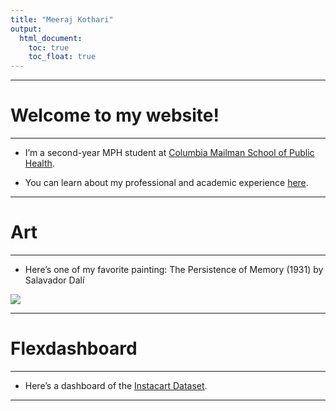 ```yaml
---
title: "Meeraj Kothari"
output: 
  html_document:
    toc: true
    toc_float: true
---
```


---

# Welcome to my website! 

---

* I'm a second-year MPH student at [Columbia Mailman School of Public Health](https://www.mailman.columbia.edu). 

* You can learn about my professional and academic experience [here](about.html).

---

# Art

---

* Here's one of my favorite painting: The Persistence of Memory (1931) by Salavador Dalí

<img src="images/dali.jpg">

---

# Flexdashboard

---

* Here's a dashboard of the [Instacart Dataset](dash.html). 

---